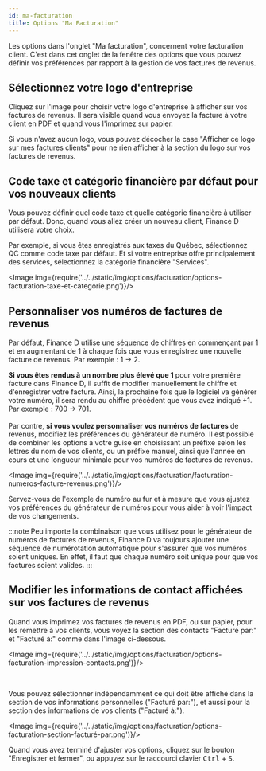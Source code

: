 ```yaml
---
id: ma-facturation
title: Options "Ma Facturation"
---
```



Les options dans l'onglet "Ma facturation", concernent votre facturation client.
C'est dans cet onglet de la fenêtre des options que vous pouvez définir vos préférences
par rapport à la gestion de vos factures de revenus.


## Sélectionnez votre logo d'entreprise
Cliquez sur l'image pour choisir votre logo d'entreprise à afficher sur vos factures de revenus.
Il sera visible quand vous envoyez la facture à votre client en PDF et quand vous l'imprimez sur papier.

Si vous n'avez aucun logo, vous pouvez décocher la case "Afficher ce logo sur mes factures clients" pour ne rien
afficher à la section du logo sur vos factures de revenus.

<LazyGif
  relativePath="options/facturation/options-facturation-selection-logo.gif"
  alt="Comment sélectionner votre logo d'entreprise dans Finance D"
  height={713}
/>


## Code taxe et catégorie financière par défaut pour vos nouveaux clients
Vous pouvez définir quel code taxe et quelle catégorie financière à utiliser par défaut.
Donc, quand vous allez créer un nouveau client, Finance&nbsp;D utilisera votre choix.

Par exemple, si vous êtes enregistrés aux taxes du Québec, sélectionnez QC comme code taxe par défaut.
Et si votre entreprise offre principalement des services, sélectionnez la catégorie financière "Services".

<Image img={require('../../static/img/options/facturation/options-facturation-taxe-et-categorie.png')}/>


## Personnaliser vos numéros de factures de revenus
Par défaut, Finance D utilise une séquence de chiffres en commençant par 1 et en augmentant de 1
à chaque fois que vous enregistrez une nouvelle facture de revenus. Par exemple : 1 &rarr; 2.

<strong>Si vous êtes rendus à un nombre plus élevé que 1</strong> pour votre première facture dans Finance D,
il suffit de modifier manuellement le chiffre et d'enregistrer votre facture.
Ainsi, la prochaine fois que le logiciel va générer votre numéro, il sera rendu au chiffre précédent
que vous avez indiqué +1. Par exemple : 700 &rarr; 701.
<br/>
<br/>
Par contre, <strong>si vous voulez personnaliser vos numéros de factures</strong> de revenus,
modifiez les préférences du générateur de numéro.
Il est possible de combiner les options à votre guise en choisissant
un préfixe selon les lettres du nom de vos clients, ou un préfixe manuel,
ainsi que l'année en cours et une longueur minimale pour vos numéros de factures de revenus.

<Image img={require('../../static/img/options/facturation/facturation-numeros-facture-revenus.png')}/>

Servez-vous de l'exemple de numéro au fur et à mesure que vous ajustez vos préférences du générateur de numéros
pour vous aider à voir l'impact de vos changements.

:::note
Peu importe la combinaison que vous utilisez pour le générateur de numéros de factures de revenus,
Finance&nbsp;D va toujours ajouter une séquence de numérotation automatique pour s'assurer que
vos numéros soient uniques.
En effet, il faut que chaque numéro soit unique pour que vos factures soient valides.
:::


## Modifier les informations de contact affichées sur vos factures de revenus
Quand vous imprimez vos factures de revenus en PDF, ou sur papier, pour les remettre à vos clients,
vous voyez la section des contacts "Facturé par:" et "Facturé à:" comme dans l'image ci-dessous.

<Image img={require('../../static/img/options/facturation/options-facturation-impression-contacts.png')}/>

<br/>

Vous pouvez sélectionner indépendamment
ce qui doit être affiché dans la section de vos informations personnelles
("Facturé par:"),
et aussi pour la section des informations de vos clients ("Facturé à:").

<Image img={require('../../static/img/options/facturation/options-facturation-section-facturé-par.png')}/>

Quand vous avez terminé d'ajuster vos options, cliquez sur le bouton "Enregistrer et fermer",
ou appuyez sur le raccourci clavier <kbd>Ctrl</kbd> + <kbd>S</kbd>.

<br/>
<br/>
